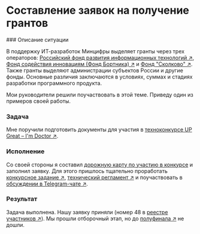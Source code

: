 
# Составление заявок на получение грантов

<Steps>
### Описание ситуации

В поддержку ИТ-разработок Минцифры выделяет гранты через трех операторов: [Российский фонд развития информационных технологий ↗](https://rfrit.ru/), [Фонд содействия инновациям (Фонд Бортника) ↗](https://fasie.ru) и [Фонд "Сколково" ↗](https://sk.ru). Также гранты выделяют администрации субъектов России и другие фонды. Основные различия заключаются в условиях, суммах и стадиях разработки программного продукта. 

Мои руководители решили поучаствовать в этой теме. Приведу один из примеров своей работы.

### Задача

Мне поручили подготовить документы для участия в [техноконкурсе UP Great – I'm Doctor ↗](https://ai4med.upgreat.one).

### Исполнение

Со своей стороны я составил [дорожную карту по участию в конкурсе](#) и заполнил заявку. Для этого пришлось тщательно проработать [конкурсное задание ↗](https://ai4med.upgreat.one/upload/document/ai4med_competition_task_06_2022.pdf), [технический регламент ↗](https://ai4med.upgreat.one/upload/iblock/13f/al0t125hx2umj1yt3wy9un47p20n7wj0/AIM%20DOCTOR_ТР_16.05.24.pdf) и поучаствовать в [обсуждении в Telegram-чате ↗](https://t.me/+aOYL9Egv9BgzOWM6).

### Результат

Задача выполнена. Нашу заявку приняли (номер 48 в [реестре участников ↗](https://ai4med.upgreat.one/participants/#procedure)). Мы прошли отборочный этап, но до [полуфинала ↗](https://ai4med.upgreat.one/participants/#leaderboard) не дошли.

</Steps>